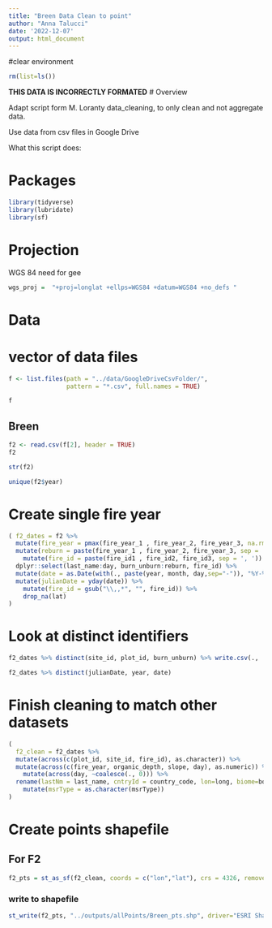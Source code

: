 ```yaml
---
title: "Breen Data Clean to point"
author: "Anna Talucci"
date: '2022-12-07'
output: html_document
---
```


#clear environment
```r
rm(list=ls())
```
**THIS DATA IS INCORRECTLY FORMATED**
# Overview

Adapt script form M. Loranty data_cleaning, to only clean and not aggregate data. 

Use data from csv files in Google Drive

What this script does:


# Packages

```r
library(tidyverse)
library(lubridate)
library(sf)
```
# Projection

WGS 84 need for gee
```r
wgs_proj =  "+proj=longlat +ellps=WGS84 +datum=WGS84 +no_defs "
```

# Data

# vector of data files
```r
f <- list.files(path = "../data/GoogleDriveCsvFolder/",
                pattern = "*.csv", full.names = TRUE)
```

```r
f
```



## Breen
```r
f2 <- read.csv(f[2], header = TRUE)
f2
```
```r
str(f2)
```

```r
unique(f2$year)
```
# Create single fire year
```r
( f2_dates = f2 %>%
  mutate(fire_year = pmax(fire_year_1 , fire_year_2, fire_year_3, na.rm = TRUE)) %>%
  mutate(reburn = paste(fire_year_1 , fire_year_2, fire_year_3, sep = ', ')) %>%
    mutate(fire_id = paste(fire_id1 , fire_id2, fire_id3, sep = ', ')) %>%
  dplyr::select(last_name:day, burn_unburn:reburn, fire_id) %>%
  mutate(date = as.Date(with(., paste(year, month, day,sep="-")), "%Y-%m-%d")) %>%
  mutate(julianDate = yday(date)) %>%
    mutate(fire_id = gsub("\\,,*", "", fire_id)) %>%
    drop_na(lat)
)
```


# Look at distinct identifiers
```r
f2_dates %>% distinct(site_id, plot_id, burn_unburn) %>% write.csv(., '../outputs/pairs/breen.csv')
```

```r
f2_dates %>% distinct(julianDate, year, date)
```

# Finish cleaning to match other datasets
```r
( 
  f2_clean = f2_dates %>%  
  mutate(across(c(plot_id, site_id, fire_id), as.character)) %>% 
  mutate(across(c(fire_year, organic_depth, slope, day), as.numeric)) %>% 
    mutate(across(day, ~coalesce(., 0))) %>%
  rename(lastNm = last_name, cntryId = country_code, lon=long, biome=boreal_tundra, vegCC = veg_cover_class, siteId = site_id, plotId = plot_id, fireId = fire_id, fireYr = fire_year, distur = burn_unburn, orgDpth = organic_depth, msrDepth = thaw_depth, hitRock=hit_rock, gtProbe = gt_probe, msrType = thaw_active, topoPos = topo_position, jDate = julianDate) %>%
    mutate(msrType = as.character(msrType))
)
```

# Create points shapefile

## For F2
```r
f2_pts = st_as_sf(f2_clean, coords = c("lon","lat"), crs = 4326, remove = FALSE)
```

### write to shapefile
```r
st_write(f2_pts, "../outputs/allPoints/Breen_pts.shp", driver="ESRI Shapefile")
```